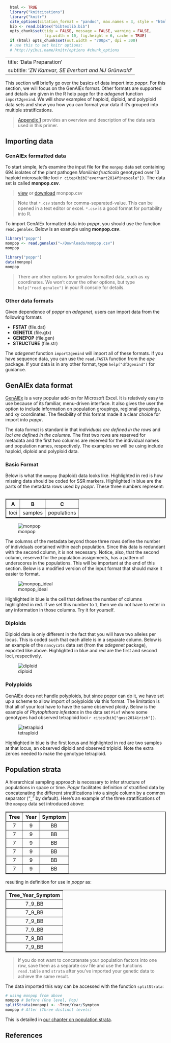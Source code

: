 ```r
  html <- TRUE
  library("knitcitations")
  library("knitr")
  cite_options(citation_format = "pandoc", max.names = 3, style = "html", hyperlink = "to.doc")
  bib <- read.bibtex("bibtexlib.bib")
  opts_chunk$set(tidy = FALSE, message = FALSE, warning = FALSE,
                 fig.width = 10, fig.height = 6, cache = TRUE)
  if (html) opts_chunk$set(out.width = "700px", dpi = 300)
  # use this to set knitr options:
  # http://yihui.name/knitr/options #chunk_options
```

---
title: 'Data Preparation'
subtitle: '*ZN Kamvar, SE Everhart and NJ Gr&uuml;nwald*'
---


This section will briefly go over the basics of data import into *poppr*. For
this section, we will focus on the GenAlEx format. Other formats are supported
and details are given in the R help page for the *adegenet* function
`import2genind`. We will show examples of haploid, diploid, and polyploid data
sets and show you how you can format your data if it's grouped into multiple
stratifications.

> [Appendix 1](Data_sets.html) provides an overview and description of the data
> sets used in this primer.

Importing data
------

### GenAlEx formatted data

To start simple, let's examine the input file for the `monpop` data set
containing 694 isolates of the plant pathogen *Monilinia fructicola* genotyped
over 13 haploid microsatellite loci `r citep(bib["everhart2014finescale"])`. The
data set is called **monpop.csv**.

><a class="btn btn-info btn-sm" target = "blank" href="https://github.com/grunwaldlab/Population_Genetics_in_R/blob/master/monpop.csv" role="button">view</a>
or
<a class="btn btn-primary btn-sm" target = "blank" href="http://grunwaldlab.github.io/Population_Genetics_in_R/monpop.csv" role="button"> download</a> monpop.csv

> Note that `*.csv` stands for comma-separated-value. This can be opened in a
> text editor or excel. `*.csv` is a good format for portability into R.

To import GenAlEx formatted data into *poppr*, you should use the function
`read.genalex`. Below is an example using **monpop.csv**.

```r
library("poppr")
monpop <- read.genalex("~/Downloads/monpop.csv")
monpop
```

```r
library("poppr")
data(monpop)
monpop
```

> There are other options for genalex formatted data, such as xy coordinates. We
> won't cover the other options, but type `help("read.genalex")` in your R
> console for details.

### Other data formats

Given dependence of *poppr* on *adegenet*, users can import data from the following formats

- **FSTAT** (file.dat)
- **GENETIX** (file.gtx)
- **GENEPOP** (file.gen)
- **STRUCTURE** (file.str)

The *adegenet* function `import2genind` will import all of these formats.
If you have sequence data, you can use the `read.FASTA` function from the *ape*
package. If your data is in any other format, type `help("df2genind")` for guidance.

GenAlEx data format
----

[GenAlEx](http://biology-assets.anu.edu.au/GenAlEx/Welcome.html) is a very
popular add-on for Microsoft Excel. It is relatively easy to use because of its
familiar, menu-driven interface. It also gives the user the option to include
information on population groupings, regional groupings, and xy coordinates. The
flexibility of this format made it a clear choice for import into *poppr*.

The data format is standard in that *individuals are defined in the rows* and
*loci are defined in the columns*. The first two rows are reserved for metadata
and the first two columns are reserved for the individual names and population
names, respectively. The examples we will be using include haploid, diploid and
polyploid data.

### Basic Format

Below is what the `monpop` (haploid) data looks like. Highlighted in red is
how missing data should be coded for SSR markers. Highlighted in blue are
the parts of the metadata rows used by *poppr*. These three numbers represent:

<table align="left" cellpadding=20 border=2>
<thead>
<tr>
<th class="col-xs-3">A</th>
<th class="col-xs-3">B</th>
<th class="col-xs-3">C</th>
</tr>
</thead>
<tbody>
<tr>
<td class="text-center">loci</td>
<td class="text-center">samples</td>
<td class="text-center">populations</td>
</tr>
</tbody>
</table>

![monpop](images/monpop.png)

The columns of the metadata beyond those three rows define the number of
individuals contained within each population. Since this data is redundant with
the second column, it is not necessary. Notice, also, that the second column,
reserved for the population assignments, has a pattern of underscores in the
populations. This will be important at the end of this section. Below is a
modified version of the input format that should make it easier to format.

![monpop_ideal](images/monpop_ideal.png)

Highlighted in blue is the cell that defines the number of columns highlighted
in red. If we set this number to `1`, then we do not have to enter in any
information in those columns. Try it for yourself.

### Diploids

Diploid data is only different in the fact that you will have two alleles
per locus. This is coded such that each allele is in a separate
column. Below is an example of the `nancycats` data set (from the *adegenet*
package), exported like above. Highlighted in blue and red are the first and
second loci, respectively.

![diploid](images/diploid.png)

### Polyploids

GenAlEx does not handle polyploids, but since poppr can do it, we have set up a
scheme to allow import of polyploids via this format. The limitation is that all
of your loci have to have the same observed ploidy. Below is the example of
*Phytophthora infestans* in the data set `Pinf` where some genotypes had
observed tetraploid loci `r citep(bib["goss2014irish"])`.

![tetraploid](images/tetraploid.png)

Highlighted in blue is the first locus and highlighted in red are two samples at
that locus, an observed diploid and observed triploid. Note the extra zeroes
needed to make the genotype tetraploid.


Population strata
----

A hierarchical sampling approach is necessary to infer structure of populations
in space or time. *Poppr* facilitates definition of stratified data by
concatenating the different stratifications into a single column by a common
separator ("\_" by default). Here's an example of the three stratifications
of the `monpop` data set introduced above:


<table border=2 cellpadding=20 align=center>
<tr> <th class="col-xs3">
Tree
</th> <th class="col-xs3">
Year
</th> <th class="col-xs3">
Symptom
</th>  </tr>
  <tr> <td align="center">
7
</td> <td align="center">
9
</td> <td align="center">
BB
</td> </tr>
  <tr> <td align="center">
7
</td> <td align="center">
9
</td> <td align="center">
BB
</td> </tr>
  <tr> <td align="center">
7
</td> <td align="center">
9
</td> <td align="center">
BB
</td> </tr>
  <tr> <td align="center">
7
</td> <td align="center">
9
</td> <td align="center">
BB
</td> </tr>
  <tr> <td align="center">
7
</td> <td align="center">
9
</td> <td align="center">
BB
</td> </tr>
  <tr> <td align="center">
7
</td> <td align="center">
9
</td> <td align="center">
BB
</td> </tr>
</table>

resulting in definition for use in *poppr* as:

<!-- html table generated in R 3.1.2 by xtable 1.7-4 package -->
<!-- Fri Jan  9 20:12:57 2015 -->
<table border=2 cellpadding=20 align=center>
<tr> <th class="col-xs3">
Tree_Year_Symptom
</th>  </tr>
  <tr> <td align="center">
7_9_BB
</td> </tr>
  <tr> <td align="center">
7_9_BB
</td> </tr>
  <tr> <td align="center">
7_9_BB
</td> </tr>
  <tr> <td align="center">
7_9_BB
</td> </tr>
  <tr> <td align="center">
7_9_BB
</td> </tr>
  <tr> <td align="center">
7_9_BB
</td> </tr>
</table>



> If you do not want to concatenate your population factors into one row,
save them as a separate csv file and use the functions `read.table` and `strata`
after you've imported your genetic data to achieve the same result.

The data imported this way can be accessed with the function `splitStrata`:

```r
# using monpop from above
monpop # Before (One level, Pop)
splitStrata(monpop) <- ~Tree/Year/Symptom
monpop # After (Three distinct levels)
```

This is detailed in [our chapter on population strata](Population_Strata.html).

References
----------

<!------>
